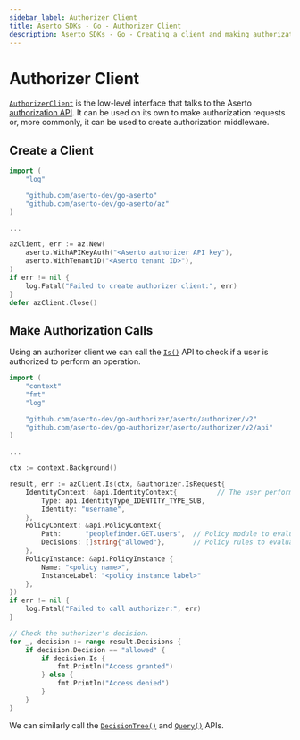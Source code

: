 ```yaml
---
sidebar_label: Authorizer Client
title: Aserto SDKs - Go - Authorizer Client
description: Aserto SDKs - Go - Creating a client and making authorization calls
---
```


# Authorizer Client

[`AuthorizerClient`](https://github.com/aserto-dev/go-authorizer/blob/main/aserto/authorizer/v2/authorizer_grpc.pb.go#L34)
is the low-level interface that talks to the Aserto [authorization API](/docs/authorizer-guide/authz).
It can be used on its own to make authorization requests or, more commonly, it can be used to create authorization
middleware.

## Create a Client

```go
import (
    "log"

    "github.com/aserto-dev/go-aserto"
    "github.com/aserto-dev/go-aserto/az"
)

...

azClient, err := az.New(
    aserto.WithAPIKeyAuth("<Aserto authorizer API key"),
    aserto.WithTenantID("<Aserto tenant ID>"),
)
if err != nil {
    log.Fatal("Failed to create authorizer client:", err)
}
defer azClient.Close()
```

## Make Authorization Calls

Using an authorizer client we can call the [`Is()`](/docs/authorizer-guide/is) API to check if a user is authorized
to perform an operation.

```go
import (
    "context"
    "fmt"
    "log"

    "github.com/aserto-dev/go-authorizer/aserto/authorizer/v2"
    "github.com/aserto-dev/go-authorizer/aserto/authorizer/v2/api"
)

...

ctx := context.Background()

result, err := azClient.Is(ctx, &authorizer.IsRequest{
    IdentityContext: &api.IdentityContext{          // The user performing the operation.
        Type: api.IdentityType_IDENTITY_TYPE_SUB,
        Identity: "username",
    },
    PolicyContext: &api.PolicyContext{
        Path:      "peoplefinder.GET.users",  // Policy module to evaluate.
        Decisions: []string{"allowed"},       // Policy rules to evaluate.
    },
    PolicyInstance: &api.PolicyInstance {
        Name: "<policy name>",
        InstanceLabel: "<policy instance label>"
    },
})
if err != nil {
    log.Fatal("Failed to call authorizer:", err)
}

// Check the authorizer's decision.
for _, decision := range result.Decisions {
    if decision.Decision == "allowed" {
        if decision.Is {
            fmt.Println("Access granted")
        } else {
            fmt.Println("Access denied")
        }
    }
}
```

We can similarly call the [`DecisionTree()`](/docs/authorizer-guide/decisiontree) and
[`Query()`](/docs/authorizer-guide/query) APIs.
